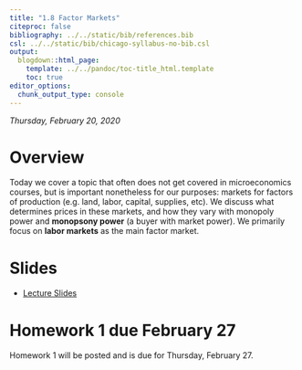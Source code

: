 ```yaml
---
title: "1.8 Factor Markets"
citeproc: false
bibliography: ../../static/bib/references.bib
csl: ../../static/bib/chicago-syllabus-no-bib.csl
output:
  blogdown::html_page:
    template: ../../pandoc/toc-title_html.template
    toc: true
editor_options: 
  chunk_output_type: console
---
```


*Thursday, February 20, 2020*

# Overview

Today we cover a topic that often does not get covered in microeconomics courses, but is important nonetheless for our purposes: markets for factors of production (e.g. land, labor, capital, supplies, etc). We discuss what determines prices in these markets, and how they vary with monopoly power and **monopsony power** (a buyer with market power). We primarily focus on **labor markets** as the main factor market. 

# Slides

- [<i class="fas fa-external-link-square-alt"></i> Lecture Slides](/slides/1.8-slides.html)

# Homework 1 due February 27

Homework 1 will be posted and is due for Thursday, February 27. 